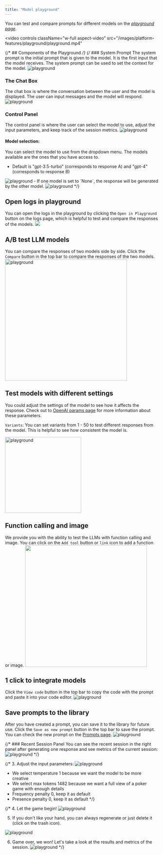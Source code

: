 ```yaml
---
title: "Model playground"
---
```


You can test and compare prompts for different models on the _[playground page](https://platform.keywordsai.co/platform/playground)_.

<video
  controls
  className="w-full aspect-video"
  src="/images/platform-features/playground/playground.mp4"
></video>

{/* ## Components of the Playground */}
{/* ### System Prompt
The system prompt is the initial prompt that is given to the model. It is the first input that the model receives. The system prompt can be used to set the context for the model.
<img src="/images/platform-features/playground/system-prompt-section.png" alt="playground"/>
### The Chat Box
The chat box is where the conversation between the user and the model is displayed. The user can input messages and the model will respond.
<img src="/images/platform-features/playground/chatbox.png" alt="playground"/>
### Control Panel
The control panel is where the user can select the model to use, adjust the input parameters, and keep track of the session metrics.
<img src="/images/platform-features/playground/control-panel.png" alt="playground"/>
#### Model selection:
You can select the model to use from the dropdown menu. The models available are the ones that you have access to.
-  Default is  "gpt-3.5-turbo" (corresponds to response A) and "gpt-4" (corresponds to response B)
<img src="/images/platform-features/playground/response-channel.png" alt="playground"/>
-  If one model is set to `None`, the response will be generated by the other model.
<img src="/images/platform-features/playground/none-model.png" alt="playground"/> */}

## Open logs in playground
 You can open the logs in the playground by clicking the `Open in Playground` button on the logs page, which is helpful to test and compare the responses of the models.
<img src="/images/requests-log/open-in-playground.png"/>
## A/B test LLM models
You can compare the responses of two models side by side. Click the `Compare` button in the top bar to compare the responses of the two models.
<img width="400" src="/images/platform-features/playground/compare.png" alt="playground"/>

## Test models with different settings
You could adjust the settings of the model to see how it affects the response. 
Check out to [OpenAI params page](api-endpoints/proxy-endpoints/chat-completions) for more information about these parameters.

`Variants`: You can set variants from 1 - 50 to test different responses from the model. This is helpful to see how consistent the model is.

<img width="250" src="/images/platform-features/playground/settings.png" alt="playground"/>


## Function calling and image
We provide you with the ability to test the LLMs with function calling and image. You can click on the `Add tool` button or `link` icon to add a function or image.
<img width="400" src="/images/platform-features/playground/function.png"/>

## 1 click to integrate models
Click the `View code` button in the top bar to copy the code with the prompt and paste it into your code editor.
<img src="/images/platform-features/playground/code.gif" alt="playground"/>

## Save prompts to the library
After you have created a prompt, you can save it to the library for future use. Click the `Save as new prompt` button in the top bar to save the prompt. <br/>
You can check the new prompt on the [Prompts page](/features/prompt/prompt-management).
<img src="/images/platform-features/playground/save-prompt.png" alt="playground"/>

{/* ### Recent Session Panel
You can see the recent session in the right panel after generating one response and see metrics of the current session:
<img src="/images/platform-features/playground/recent-session.png" alt="playground"/> */}





{/* 3. Adjust the input parameters:
<img src="/images/platform-features/playground/select-params.png" alt="playground"/>
- We select temperature 1 because we want the model to be more creative
- We select max tokens 1482 because we want a full view of a poker game with enough details
- Frequency penalty 0, keep it as default
- Presence penalty 0, keep it as default */}

{/* 4. Let the game begin!
<img src="/images/platform-features/playground/start-conversation.png" alt="playground"/>

5. If you don't like your hand, you can always regenerate or just delete it (click on the trash icon).
<img src="/images/platform-features/playground/regenerate.gif" alt="playground"/>

6. Game over, we won! Let's take a look at the results and metrics of the session.
<img src="/images/platform-features/playground/end-result.png" alt="playground"/> */}
